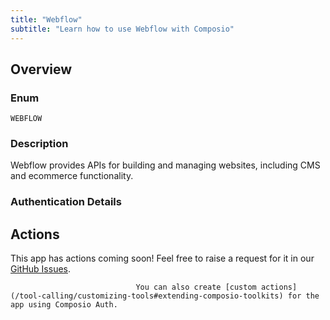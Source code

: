 ```yaml
---
title: "Webflow"
subtitle: "Learn how to use Webflow with Composio"
---
```



## Overview

### Enum
`WEBFLOW`

### Description
Webflow provides APIs for building and managing websites, including
    CMS and ecommerce functionality.

### Authentication Details

<Accordion title="API_KEY">
<ParamField path="api_key" type="string" required={true}>
</ParamField>

</Accordion>


## Actions

This app has actions coming soon! Feel free to raise a request for it in our [GitHub Issues](https://github.com/ComposioHQ/composio/issues).
                                
                                You can also create [custom actions](/tool-calling/customizing-tools#extending-composio-toolkits) for the app using Composio Auth.